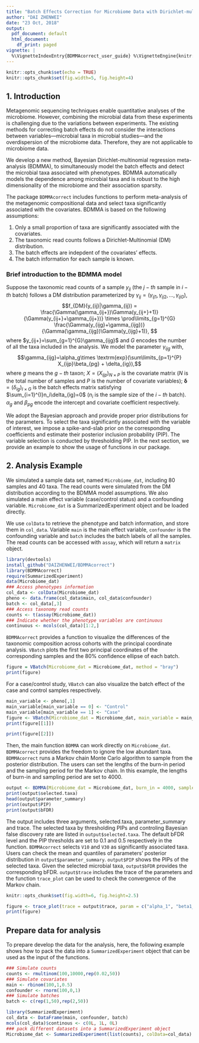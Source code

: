 ---
title: "Batch Effects Correction for Microbiome Data with Dirichlet-multinomial Regression"
author: "DAI ZHENWEI"
date: "23 Oct, 2018"
output:
  pdf_document: default
  html_document:
    df_print: paged
vignette: |
  %\VignetteIndexEntry{BDMMAcorrect_user_guide} %\VignetteEngine{knitr::rmarkdown} \usepackage[utf8]{inputenc}
---

```{r setup, include=FALSE}
knitr::opts_chunk$set(echo = TRUE)
knitr::opts_chunk$set(fig.width=5, fig.height=4) 
```

## 1. Introduction

Metagenomic sequencing techniques enable quantitative analyses of the microbiome. However, combining the microbial data from these experiments is challenging due to the variations between experiments. The existing methods for correcting batch effects do not consider the interactions between variables---microbial taxa in microbial studies---and the overdispersion of the microbiome data. Therefore, they are not applicable to microbiome data.

We develop a new method, Bayesian Dirichlet-multinomial regression meta-analysis (BDMMA), to simultaneously model the batch effects and detect the microbial taxa associated with phenotypes. BDMMA automatically models the dependence among microbial taxa and is robust to the high dimensionality of the microbiome and their association sparsity.

The package `BDMMAcorrect` includes functions to perform meta-analysis of the metagenomic compositional data and select taxa significantly associated with the covariates. BDMMA is based on the following assumptions:

1.  Only a small proportion of taxa are significantly associated with the covariates.
2.  The taxonomic read counts follows a Dirichlet-Multinomial (DM) distribution.
3.  The batch effects are indepdent of the covariates' effects.
4.  The batch information for each sample is known.

### Brief introduction to the BDMMA model

Suppose the taxonomic read counts of a sample $y_{ij}$ (the $j-th$ sample in $i-th$ batch) follows a DM distribution parameterized by $\gamma_{ij}=(\gamma_{ij1},\gamma_{ij2},...,\gamma_{ijG})$, $$f_{DM}(y_{ij}|\gamma_{ij}) = \frac{\Gamma(\gamma_{ij+})\Gamma(y_{ij+}+1)}{\Gamma(y_{ij+}+\gamma_{ij+})} \times \prod\limits_{g=1}^{G} \frac{\Gamma(y_{ijg}+\gamma_{ijg})}{\Gamma(\gamma_{ijg})\Gamma(y_{ijg}+1)}, $$ where $y_{ij+}=\sum_{g=1}^{G}\gamma_{ijg}$ and $G$ encodes the number of all the taxa included in the analysis. We model the parameter $\gamma_{ijg}$ with, $$\gamma_{ijg}=\alpha_g\times \textrm{exp}(\sum\limits_{p=1}^{P} X_{ijp}\beta_{pg} + \delta_{ig}),$$ where $g$ means the $g-th$ taxon; $X=(X_{ijp})_{N \times P}$ is the covariate matrix ($N$ is the total number of samples and $P$ is the number of covariate variables); $\boldsymbol\delta=(\delta_{ig})_{I \times G}$ is the batch effects matrix satisfying $\sum_{i=1}^{I}n_i\delta_{ig}=0$ ($n_i$ is the sample size of the $i-th$ batch). $\alpha_g$ and $\beta_{pg}$ encode the intercept and covariate coefficient respectively.

We adopt the Bayesian approach and provide proper prior distributions for the parameters. To select the taxa significantly associated with the variable of interest, we impose a spike-and-slab prior on the corresponding coefficients and estimate their posterior inclusion probability (PIP). The variable selection is conducted by thresholding PIP. In the next section, we provide an example to show the usage of functions in our package.

## 2. Analysis Example

We simulated a sample data set, named `Microbiome_dat`, including 80 samples and 40 taxa. The read counts were simulated from the DM distribution according to the BDMMA model assumptions. We also simulated a main effect variable (case/control status) and a confounding variable. `Microbiome_dat` is a SummarizedExperiment object and be loaded directly.

We use `colData` to retrieve the phenotype and batch information, and store them in `col_data`. Variable `main` is the main effect variable, `confounder` is the confounding variable and `batch` includes the batch labels of all the samples. The read counts can be accessed with `assay`, which will return a `matrix` object.

```{r results='hide', message=FALSE, warning=FALSE, error=FALSE}
library(devtools)
install_github("DAIZHENWEI/BDMMAcorrect")
library(BDMMAcorrect)
require(SummarizedExperiment)
data(Microbiome_dat)
### Access phenotypes information 
col_data <- colData(Microbiome_dat)
pheno <- data.frame(col_data$main, col_data$confounder)
batch <- col_data[,3]
### Access taxonomy read counts 
counts <- t(assay(Microbiome_dat))
### Indicate whether the phenotype variables are continuous
continuous <- mcols(col_data)[1:2,]
```

`BDMMAcorrect` provides a function to visualize the differences of the taxonomic composition across cohorts with the principal coordinate analysis. `VBatch` plots the first two principal coordinates of the corresponding samples and the 80% confidence ellipse of each batch.

```{r, echo=TRUE}
figure = VBatch(Microbiome_dat = Microbiome_dat, method = "bray")
print(figure)
```

For a case/control study, `VBatch` can also visualize the batch effect of the case and control samples respectively.

```{r, echo=TRUE}
main_variable <- pheno[,1]
main_variable[main_variable == 0] <- "Control"
main_variable[main_variable == 1] <- "Case"
figure <- VBatch(Microbiome_dat = Microbiome_dat, main_variable = main_variable, method = "bray")
print(figure[[1]])
```

```{r, echo=TRUE}
print(figure[[2]])
```

Then, the main function `BDMMA` can work directly on `Microbiome_dat`. `BDMMAcorrect` provides the freedom to ignore the low abundant taxa. `BDMMAcorrect` runs a Markov chain Monte Carlo algorithm to sample from the posterior distribution. The users can set the lengths of the burn-in period and the sampling period for the Markov chain. In this example, the lengths of burn-in and sampling period are set to 4000.

```{r, echo=TRUE}
output <- BDMMA(Microbiome_dat = Microbiome_dat, burn_in = 4000, sample_period = 4000)
print(output$selected.taxa)
head(output$parameter_summary)
print(output$PIP)
print(output$bFDR)
```

The output includes three arguments, selected.taxa, parameter_summary and trace. The selected taxa by thresholding PIPs and controling Bayesian false discovery rate are listed in `output$selected.taxa`. The default bFDR level and the PIP thresholds are set to 0.1 and 0.5 respectively in the function. `BDMMAcorrect` selects `V10` and `V30` as significantly associated taxa. Users can check the mean and quantiles of parameters' posterior distribution in `output$parameter_summary`. `output$PIP` shows the PIPs of the selected taxa. Given the selected microbial taxa, `output$bFDR` provides the corresponding bFDR. `output$trace` includes the trace of the parameters and the function `trace_plot` can be used to check the convergence of the Markov chain.

```{r, include=FALSE}
knitr::opts_chunk$set(fig.width=6, fig.height=2.5) 
```

```{r, echo=TRUE}
figure <- trace_plot(trace = output$trace, param = c("alpha_1", "beta1_10"))
print(figure)
```

## Prepare data for analysis

To prepare develop the data for the analysis, here, the following example shows how to pack the data into a `SummarizedExperiment` object that can be used as the input of the functions.

```{r, echo=TRUE}
### Simulate counts
counts <- rmultinom(100,10000,rep(0.02,50))
### Simulate covariates
main <- rbinom(100,1,0.5)
confounder <- rnorm(100,0,1)
### Simulate batches
batch <- c(rep(1,50),rep(2,50))

library(SummarizedExperiment)
col_data <- DataFrame(main, confounder, batch)
mcols(col_data)$continous <- c(0L, 1L, 0L)
### pack different datasets into a SummarizedExperiment object
Microbiome_dat <- SummarizedExperiment(list(counts), colData=col_data)
```
